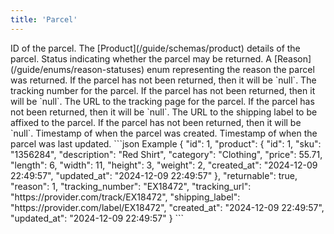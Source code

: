 ```yaml
---
title: 'Parcel'
---
```


<ResponseField name="id" type="integer" required>
    ID of the parcel.
</ResponseField>

<ResponseField name="product" type="array" required>
    The [Product](/guide/schemas/product) details of the parcel.
</ResponseField>

<ResponseField name="returnable" type="boolean" required>
    Status indicating whether the parcel may be returned.
</ResponseField>

<ResponseField name="reason" type="integer">
    A [Reason](/guide/enums/reason-statuses) enum representing the reason the parcel was returned. If the parcel has not been returned, then it will be `null`.
</ResponseField>

<ResponseField name="tracking_number" type="string">
    The tracking number for the parcel. If the parcel has not been returned, then it will be `null`.
</ResponseField>

<ResponseField name="tracking_url" type="string">
    The URL to the tracking page for the parcel. If the parcel has not been returned, then it will be `null`.
</ResponseField>

<ResponseField name="shipping_label" type="string">
    The URL to the shipping label to be affixed to the parcel. If the parcel has not been returned, then it will be `null`.
</ResponseField>

<ResponseField name="created_at" type="string" required>
    Timestamp of when the parcel was created.
</ResponseField>

<ResponseField name="updated_at" type="string" required>
    Timestamp of when the parcel was last updated.
</ResponseField>

<ResponseExample>
    ```json Example
    {
        "id": 1,
        "product": {
            "id": 1,
            "sku": "1356284",
            "description": "Red Shirt",
            "category": "Clothing",
            "price": 55.71,
            "length": 6,
            "width": 11,
            "height": 3,
            "weight": 2,
            "created_at": "2024-12-09 22:49:57",
            "updated_at": "2024-12-09 22:49:57"
        },
        "returnable": true,
        "reason": 1,
        "tracking_number": "EX18472",
        "tracking_url": "https://provider.com/track/EX18472",
        "shipping_label": "https://provider.com/label/EX18472",
        "created_at": "2024-12-09 22:49:57",
        "updated_at": "2024-12-09 22:49:57"
    }
    ```
</ResponseExample>